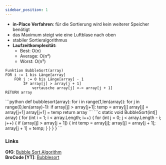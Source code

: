 ```yaml
---
sidebar_position: 1
---
```



- **in-Place Verfahren**: für die Sortierung wird kein weiterer Speicher benötigt
- das Maximum steigt wie eine Luftblase nach oben
- stabiler Sortieralgorithmus
- **Laufzeitkomplexität:**
    - Best: O(n)
    - Average: O(n²)
    - Worst: O(n²)

```pseudo title="Pseudocode"
Funktion BubbleSort(array)
FOR i := 1 bis Länge[array]
    FOR j := 0 bis Länge[array] - 1
        IF array[j] > array[j + 1]
            vertausche array[j] <-> array[j + 1]
RETURN array
```

<Tabs>
    <TabItem value="python-bubble-sort" label="Python" default>
    ```python
    def bubblesort(array):
        for i in range(1,len(array)):
            for j in range(0,len(array)-1):
                if array[j] > array[j+1]:
                    temp = array[j]
                    array[j] = array[j+1]
                    array[j+1] = temp
        return array
    ```
    </TabItem>
    <TabItem value="csharp-bubble-sort" label="C#" default>
    ```c
        static void BubbleSort(int[] array)
        {
            for (int i = 1; i < array.Length; i++)
            {
                for (int j = 0; j < array.Length - i; j++)
                {
                    if (array[j] > array[j + 1])
                    {
                        int temp = array[j];
                        array[j] = array[j + 1];
                        array[j + 1] = temp; 
                    }
                }
            }
        }
        ```
    </TabItem>
</Tabs>

### Links
**GfG**: [Bubble Sort Algorithm](https://www.geeksforgeeks.org/bubble-sort-algorithm/)  
**BroCode [YT]**: [Bubblesort](https://www.youtube.com/watch?v=Dv4qLJcxus8&list=PLZPZq0r_RZON1eaqfafTnEexRzuHbfZX8&index=12&t=7s&pp=iAQB)
